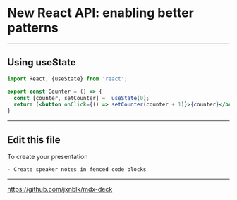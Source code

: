 


<Head>
  <title>New React API: enabling better patterns</title>
</Head>

# New React API: enabling better patterns

---

## Using useState

```jsx
import React, {useState} from 'react';

export const Counter = () => {
  const [counter, setCounter] =  useState(0);
  return (<button onClick={() => setCounter(counter + 1)}>{counter}</button>);
}
```

<CounterWithUseState />

---

## Edit this file

To create your presentation

```notes
- Create speaker notes in fenced code blocks
```

---

<https://github.com/jxnblk/mdx-deck>
